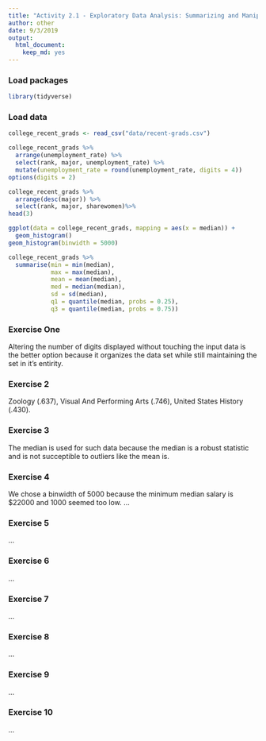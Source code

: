 ```yaml
---
title: "Activity 2.1 - Exploratory Data Analysis: Summarizing and Manipulating"
author: other
date: 9/3/2019
output: 
  html_document: 
    keep_md: yes
---
```


### Load packages

```r
library(tidyverse) 
```

### Load data

```r
college_recent_grads <- read_csv("data/recent-grads.csv") 

college_recent_grads %>%
  arrange(unemployment_rate) %>%
  select(rank, major, unemployment_rate) %>%
  mutate(unemployment_rate = round(unemployment_rate, digits = 4))
options(digits = 2)

college_recent_grads %>%
  arrange(desc(major)) %>%
  select(rank, major, sharewomen)%>%
head(3)

ggplot(data = college_recent_grads, mapping = aes(x = median)) +
  geom_histogram()
geom_histogram(binwidth = 5000)

college_recent_grads %>%
  summarise(min = min(median), 
            max = max(median),
            mean = mean(median),
            med = median(median),
            sd = sd(median), 
            q1 = quantile(median, probs = 0.25),
            q3 = quantile(median, probs = 0.75))

```


### Exercise One

Altering the number of digits displayed without touching the input data is the better option because it organizes the data set while still maintaining the set in it's entirity.

### Exercise 2

Zoology (.637), Visual And Performing Arts (.746), United States History (.430).

### Exercise 3

The median is used for such data because the median is a robust statistic and is not succeptible to outliers like the mean is.


### Exercise 4
We chose a binwidth of 5000 because the minimum median salary is $22000 and 1000 seemed too low.
...

### Exercise 5

...

### Exercise 6

...

### Exercise 7

...

### Exercise 8

...

### Exercise 9

...

### Exercise 10

...
